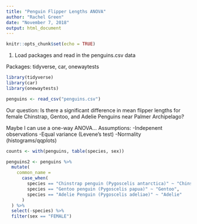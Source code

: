 ```yaml
---
title: "Penguin Flipper Lengths ANOVA"
author: "Rachel Green"
date: "November 7, 2018"
output: html_document
---
```


```r
knitr::opts_chunk$set(echo = TRUE)
```

1. Load packages and read in the penguins.csv data

Packages: tidyverse, car, onewaytests
```r
library(tidyverse)
library(car)
library(onewaytests)

penguins <- read_csv("penguins.csv")
```

Our question: Is there a significant difference in mean flipper lengths for female Chinstrap, Gentoo, and Adelie Penguins near Palmer Archipelago?

Maybe I can use a one-way ANOVA...
Assumptions: 
-Indepenent observations
-Equal variance (Levene's test)
-Normality (histograms/qqplots)

```r

counts <- with(penguins, table(species, sex))

penguins2 <- penguins %>% 
  mutate(
    common_name = 
      case_when(
        species == "Chinstrap penguin (Pygoscelis antarctica)" ~ "Chinstrap",
        species == "Gentoo penguin (Pygoscelis papua)" ~ "Gentoo",
        species == "Adelie Penguin (Pygoscelis adeliae)" ~ "Adelie"
      )
  ) %>% 
  select(-species) %>% 
  filter(sex == "FEMALE")


```

